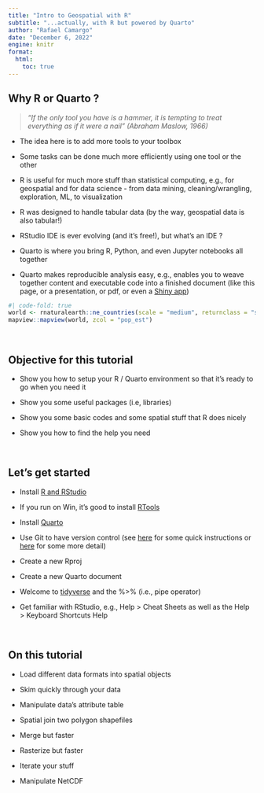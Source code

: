 ```yaml
---
title: "Intro to Geospatial with R"
subtitle: "...actually, with R but powered by Quarto"
author: "Rafael Camargo"
date: "December 6, 2022"
engine: knitr
format:
  html:
    toc: true
---
```


## Why R or Quarto ?

> *"If the only tool you have is a hammer, it is tempting to treat everything as if it were a nail" (Abraham Maslow, 1966)*

-   The idea here is to add more tools to your toolbox

-   Some tasks can be done much more efficiently using one tool or the other

-   R is useful for much more stuff than statistical computing, e.g., for geospatial and for data science - from data mining, cleaning/wrangling, exploration, ML, to visualization

-   R was designed to handle tabular data (by the way, geospatial data is also tabular!)

-   RStudio IDE is ever evolving (and it's free!), but what's an IDE ?

-   Quarto is where you bring R, Python, and even Jupyter notebooks all together

-   Quarto makes reproducible analysis easy, e.g., enables you to weave together content and executable code into a finished document (like this page, or a presentation, or pdf, or even a [Shiny app](https://shiny.rstudio.com))

```r
#| code-fold: true
world <- rnaturalearth::ne_countries(scale = "medium", returnclass = "sf")
mapview::mapview(world, zcol = "pop_est")
```

 

## Objective for this tutorial

-   Show you how to setup your R / Quarto environment so that it's ready to go when you need it

-   Show you some useful packages (i.e, libraries)

-   Show you some basic codes and some spatial stuff that R does nicely

-   Show you how to find the help you need

 

## Let's get started

-   Install [R and RStudio](https://posit.co/download/rstudio-desktop)

-   If you run on Win, it's good to install [RTools](https://cran.r-project.org/bin/windows/Rtools)

-   Install [Quarto](https://quarto.org)

-   Use Git to have version control (see [here](https://jennybc.github.io/2014-05-12-ubc/ubc-r/session03_git.html) for some quick instructions or [here](https://happygitwithr.com/index.html) for some more detail)

-   Create a new Rproj

-   Create a new Quarto document

-   Welcome to [tidyverse](https://www.tidyverse.org/) and the %\>% (i.e., pipe operator)

-   Get familiar with RStudio, e.g., Help \> Cheat Sheets as well as the Help \> Keyboard Shortcuts Help

 

## On this tutorial

-   Load different data formats into spatial objects

-   Skim quickly through your data

-   Manipulate data's attribute table

-   Spatial join two polygon shapefiles

-   Merge but faster

-   Rasterize but faster

-   Iterate your stuff

-   Manipulate NetCDF
